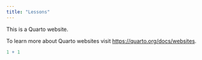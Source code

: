 ```yaml
---
title: "Lessons"
---
```


This is a Quarto website.

To learn more about Quarto websites visit <https://quarto.org/docs/websites>.

```r
1 + 1
```
